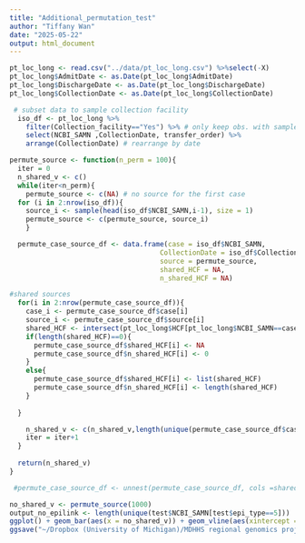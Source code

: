```yaml
---
title: "Additional_permutation_test"
author: "Tiffany Wan"
date: "2025-05-22"
output: html_document
---
```


```r
pt_loc_long <- read.csv("../data/pt_loc_long.csv") %>%select(-X)
pt_loc_long$AdmitDate <- as.Date(pt_loc_long$AdmitDate)
pt_loc_long$DischargeDate <- as.Date(pt_loc_long$DischargeDate)
pt_loc_long$CollectionDate <- as.Date(pt_loc_long$CollectionDate)
```

```r
 # subset data to sample collection facility
  iso_df <- pt_loc_long %>%
    filter(Collection_facility=="Yes") %>% # only keep obs. with sample collection dates 
    select(NCBI_SAMN ,CollectionDate, transfer_order) %>%
    arrange(CollectionDate) # rearrange by date
```

```r
permute_source <- function(n_perm = 100){
  iter = 0
  n_shared_v <- c()
  while(iter<n_perm){
    permute_source <- c(NA) # no source for the first case
  for (i in 2:nrow(iso_df)){
    source_i <- sample(head(iso_df$NCBI_SAMN,i-1), size = 1)
    permute_source <- c(permute_source, source_i)
    }

  permute_case_source_df <- data.frame(case = iso_df$NCBI_SAMN,
                                     CollectionDate = iso_df$CollectionDate,
                                     source = permute_source,
                                     shared_HCF = NA,
                                     n_shared_HCF = NA)

#shared sources
  for(i in 2:nrow(permute_case_source_df)){
    case_i <- permute_case_source_df$case[i]
    source_i <- permute_case_source_df$source[i]
    shared_HCF <- intersect(pt_loc_long$HCF[pt_loc_long$NCBI_SAMN==case_i],pt_loc_long$HCF[pt_loc_long$NCBI_SAMN==source_i])
    if(length(shared_HCF)==0){
      permute_case_source_df$shared_HCF[i] <- NA
      permute_case_source_df$n_shared_HCF[i] <- 0
    }
    else{
      permute_case_source_df$shared_HCF[i] <- list(shared_HCF)
      permute_case_source_df$n_shared_HCF[i] <- length(shared_HCF)
    }
  
  }

    n_shared_v <- c(n_shared_v,length(unique(permute_case_source_df$case[permute_case_source_df$n_shared_HCF==0])))
    iter = iter+1
  }
  
  return(n_shared_v)
}

 #permute_case_source_df <- unnest(permute_case_source_df, cols =shared_HCF)
```

```r
no_shared_v <- permute_source(1000)
output_no_epilink <- length(unique(test$NCBI_SAMN[test$epi_type==5]))
ggplot() + geom_bar(aes(x = no_shared_v)) + geom_vline(aes(xintercept = output_no_epilink), linetype="dashed", color = "red") + theme_bw() + labs(title = "1000 permutations", x = "# Cases with no shared healthcare exposure with assigned case", x = "Frequency")
ggsave("~/Dropbox (University of Michigan)/MDHHS regional genomics project/Manuscripts/2022 - ST219 regional transmission/nature_communication_submission/manuscript_figures/new_permutation_test.pdf")
```




